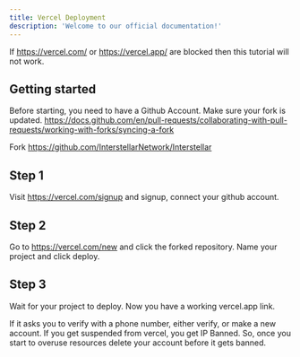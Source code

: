 ```yaml
---
title: Vercel Deployment
description: 'Welcome to our official documentation!'
---
```


<Warning>If https://vercel.com/ or https://vercel.app/ are blocked then this tutorial will not work.</Warning>

## Getting started
Before starting, you need to have a Github Account.
Make sure your fork is updated.
https://docs.github.com/en/pull-requests/collaborating-with-pull-requests/working-with-forks/syncing-a-fork

Fork https://github.com/InterstellarNetwork/Interstellar

## Step 1
Visit https://vercel.com/signup and signup, connect your github account.

## Step 2 
Go to https://vercel.com/new and click the forked repository.
Name your project and click deploy.

## Step 3 
Wait for your project to deploy.
Now you have a working vercel.app link.

If it asks you to verify with a phone number, either verify, or make a new account.
<Warning>If you get suspended from vercel, you get IP Banned. So, once you start to overuse resources delete your account before it gets banned.</Warning> 